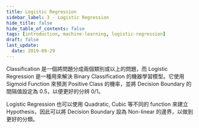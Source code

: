 ```yaml
---
title: Logistic Regression
sidebar_label: 3 - Logistic Regression
hide_title: false
hide_table_of_contents: false
tags: [introduction, machine-learning, logistic-regression]
draft: false
last_update:
  date: 2019-09-29
---
```


Classification 是一個將問題分成兩個類別或以上的問題，而 Logistic Regression 是一種用來解決 Binary Classification 的機器學習模型。它使用 Sigmoid Function 來預測 Positive Class 的機率，並將 Decision Boundary 的間隔值設定為 0.5，以便更好的分辨 0/1。

Logistic Regression 也可以使用 Quadratic, Cubic 等不同的 function 來建立 Hypothesis，因此可以將 Decision Boundary 設為 Non-linear 的邊界，以做到更好的分類。


<DocCardList />
